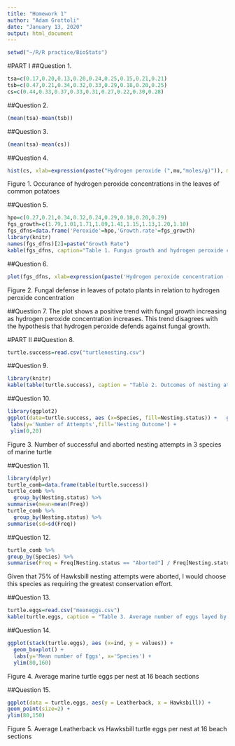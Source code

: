 ```yaml
---
title: "Homework 1"
author: "Adam Grottoli"
date: "January 13, 2020"
output: html_document
---
```


```r
setwd("~/R/R practice/BioStats")
```

#PART I
##Question 1.
```r
tsa=c(0.17,0.20,0.13,0.20,0.24,0.25,0.15,0.21,0.21)
tsb=c(0.47,0.21,0.34,0.32,0.33,0.29,0.18,0.20,0.25)
cs=c(0.44,0.33,0.37,0.33,0.31,0.27,0.22,0.30,0.28)
```


##Question 2.
```r
(mean(tsa)-mean(tsb))
```


##Question 3.
```r
(mean(tsa)-mean(cs))
```


##Question 4.
```r
hist(cs, xlab=expression(paste("Hydrogen peroxide (",mu,"moles/g)")), main = NULL)
```
Figure 1. Occurance of hydrogen peroxide concentrations in the leaves of common potatoes

##Question 5.
```r
hpo=c(0.27,0.21,0.34,0.32,0.24,0.29,0.18,0.20,0.29)
fgs_growth=c(1.79,1.01,1.71,1.89,1.41,1.15,1.13,1.20,1.10)
fgs_dfns=data.frame('Peroxide'=hpo,'Growth.rate'=fgs_growth)
library(knitr)
names(fgs_dfns)[2]=paste("Growth Rate")
kable(fgs_dfns, caption="Table 1. Fungus growth and hydrogen peroxide concentration in potato plant leaves")
```


##Question 6.
```r
plot(fgs_dfns, xlab=expression(paste('Hydrogen peroxide concentration (',mu,'moles/g)')), ylab='Fungal growth rate (cm/day)')
```
Figure 2. Fungal defense in leaves of potato plants in relation to hydrogen peroxide concentration

##Question 7.
The plot shows a positive trend with fungal growth increasing as hydrogen peroxide concentration increases. This trend disagrees with the hypothesis that hydrogen peroxide defends against fungal growth.

#PART II
##Question 8.
```r
turtle.success=read.csv("turtlenesting.csv")
```


##Question 9.
```r
library(knitr)
kable(table(turtle.success), caption = "Table 2. Outcomes of nesting attempts by 3 marine turtle species")
```

##Question 10.
```r
library(ggplot2)
ggplot(data=turtle.success, aes (x=Species, fill=Nesting.status)) +   geom_bar(position=position_dodge()) +
 labs(y='Number of Attempts',fill='Nesting Outcome') +
 ylim(0,20)
```
Figure 3. Number of successful and aborted nesting attempts in 3 species of marine turtle 

##Question 11.
```r
library(dplyr)
turtle_comb=data.frame(table(turtle.success))
turtle_comb %>% 
  group_by(Nesting.status) %>%
summarise(mean=mean(Freq))
turtle_comb %>% 
  group_by(Nesting.status) %>%
summarise(sd=sd(Freq))
```


##Question 12.
```r
turtle_comb %>% 
group_by(Species) %>%
summarise(Freq = Freq[Nesting.status == "Aborted"] / Freq[Nesting.status == "Success"])
```
Given that 75% of Hawksbill nesting attempts were aborted, I would choose this species as requiring the greatest conservation effort.

##Question 13. 
```r
turtle.eggs=read.csv("meaneggs.csv")
kable(turtle.eggs, caption = "Table 3. Average number of eggs layed by per nest at 16 beach sections in 3 marine turtle species")
```


##Question 14.
```r
ggplot(stack(turtle.eggs), aes (x=ind, y = values)) +
  geom_boxplot() +
  labs(y='Mean number of Eggs', x='Species') +
  ylim(80,160)
```
Figure 4. Average marine turtle eggs per nest at 16 beach sections

##Question 15.
```r
ggplot(data = turtle.eggs, aes(y = Leatherback, x = Hawksbill)) +
geom_point(size=2) +
ylim(80,150)
```
Figure 5. Average Leatherback vs Hawksbill turtle eggs per nest at 16 beach sections

